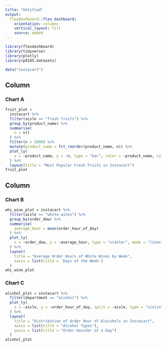 ```yaml
---
title: "Untitled"
output: 
  flexdashboard::flex_dashboard:
    orientation: columns
    vertical_layout: fill
    source: embed
---
```


```r
library(flexdashboard)
library(tidyverse)
library(plotly)
library(p8105.datasets)

data("instacart")
```

Column {data-width=650}
-----------------------------------------------------------------------

### Chart A

```r
fruit_plot = 
  instacart %>% 
  filter(aisle == "fresh fruits") %>% 
  group_by(product_name) %>% 
  summarise(
    n = n()
  ) %>% 
  filter(n > 2000) %>%
  mutate(product_name = fct_reorder(product_name, n)) %>% 
  plot_ly(
    x = ~product_name, y = ~n, type = "bar", color = ~product_name, colors = "viridis"
  ) %>% 
  layout(title = "Most Popular Fresh Fruits in Instacart")
fruit_plot
```

Column {data-width=350}
-----------------------------------------------------------------------

### Chart B

```r
whi_wine_plot = instacart %>% 
  filter(aisle == "white wines") %>% 
  group_by(order_dow) %>% 
  summarise(
    average_hour = mean(order_hour_of_day)
  ) %>% 
  plot_ly(
    x = ~order_dow, y = ~average_hour, type = "scatter", mode = "lines"
  ) %>% 
  layout(
    title = "Average Order Hours of White Wines by Week",
    xaxis = list(title = 'Days of the Week')
  )
whi_wine_plot
```

### Chart C

```r
alcohol_plot = instacart %>% 
  filter(department == "alcohol") %>%
  plot_ly(
    x = ~aisle, y = ~order_hour_of_day, split = ~aisle, type = "violin", box = list(visible = T)
  ) %>% 
  layout(
    title = "Distribution of Order Hour of Alocohols in Instacart",
    xaxis = list(title = "Alcohol Types"),
    yaxis = list(title = "Order Hourder of a Day")
  )
alcohol_plot
```

